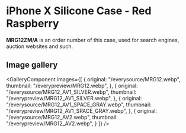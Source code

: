 
# iPhone X Silicone Case - Red Raspberry

<Callout type='info' emoji='👉🏻'>**MRG12ZM/A** is an order number of this case, used for search engines, auction websites and such.</Callout>

## Image gallery

<GalleryComponent
    images={[
      {
        original: "/everysource/MRG12.webp",
        thumbnail: "/everypreview/MRG12.webp",
      },
      {
        original: "/everysource/MRG12_AV1_SILVER.webp",
        thumbnail: "/everypreview/MRG12_AV1_SILVER.webp",
      },
      {
        original: "/everysource/MRG12_AV1_SPACE_GRAY.webp",
        thumbnail: "/everypreview/MRG12_AV1_SPACE_GRAY.webp",
      },
      {
        original: "/everysource/MRG12_AV2.webp",
        thumbnail: "/everypreview/MRG12_AV2.webp",
      }
    ]}
  />
